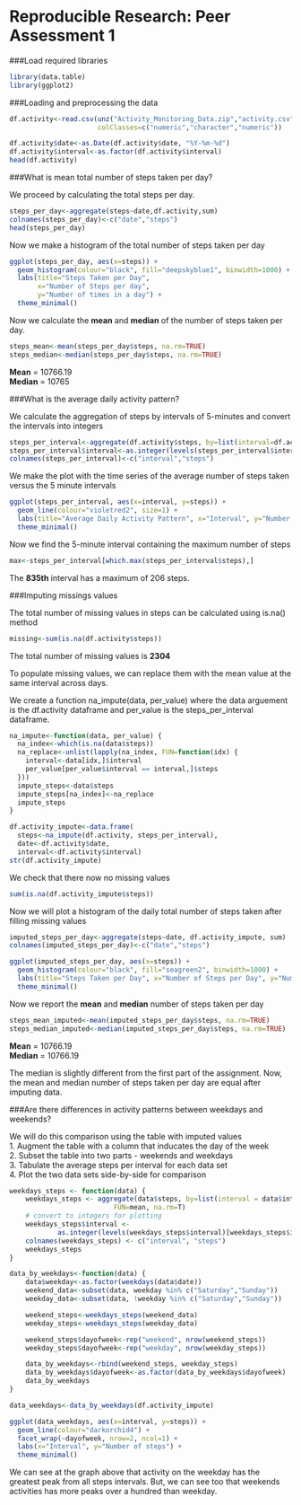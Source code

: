 Reproducible Research: Peer Assessment 1
==================================

###Load required libraries
```r
library(data.table)
library(ggplot2)
```

###Loading and preprocessing the data

```r
df.activity<-read.csv(unz("Activity_Monitoring_Data.zip","activity.csv"),header=TRUE,sep=",",
                      colClasses=c("numeric","character","numeric"))

df.activity$date<-as.Date(df.activity$date, "%Y-%m-%d")
df.activity$interval<-as.factor(df.activity$interval)
head(df.activity)
```

###What is mean total number of steps taken per day?

We proceed by calculating the total steps per day.
```r
steps_per_day<-aggregate(steps~date,df.activity,sum)
colnames(steps_per_day)<-c("date","steps")
head(steps_per_day)
```

Now we make a histogram of the total number of steps taken per day
```r
ggplot(steps_per_day, aes(x=steps)) +
  geom_histogram(colour="black", fill="deepskyblue1", binwidth=1000) +
  labs(title="Steps Taken per Day", 
       x="Number of Steps per day",
       y="Number of times in a day") +
  theme_minimal()
```

Now we calculate the **mean** and **median** of the number of steps taken per day.
```r
steps_mean<-mean(steps_per_day$steps, na.rm=TRUE)
steps_median<-median(steps_per_day$steps, na.rm=TRUE)
```
**Mean** = 10766.19  
**Median** = 10765

###What is the average daily activity pattern?

We calculate the aggregation of steps by intervals of 5-minutes and convert the intervals into integers
```r
steps_per_interval<-aggregate(df.activity$steps, by=list(interval=df.activity$interval), FUN=mean, na.rm=TRUE)
steps_per_interval$interval<-as.integer(levels(steps_per_interval$interval)[steps_per_interval$interval])
colnames(steps_per_interval)<-c("interval","steps")
```

We make the plot with the time series of the average number of steps taken versus the 5 minute intervals
```r
ggplot(steps_per_interval, aes(x=interval, y=steps)) +
  geom_line(colour="violetred2", size=1) +
  labs(title="Average Daily Activity Pattern", x="Interval", y="Number of steps") +
  theme_minimal()
```

Now we find the 5-minute interval containing the maximum number of steps
```r
max<-steps_per_interval[which.max(steps_per_interval$steps),]
```
The **835th** interval has a maximum of 206 steps.

###Imputing missings values

The total number of missing values in steps can be calculated using is.na() method
```r
missing<-sum(is.na(df.activity$steps))
```
The total number of missing values is **2304**

To populate missing values, we can replace them with the mean value at the same interval across days.  

We create a function na_impute(data, per_value) where the data arguement is the df.activity dataframe and per_value
is the steps_per_interval dataframe.
```r
na_impute<-function(data, per_value) {
  na_index<-which(is.na(data$steps))
  na_replace<-unlist(lapply(na_index, FUN=function(idx) {
    interval<-data[idx,]$interval
    per_value[per_value$interval == interval,]$steps
  }))
  impute_steps<-data$steps
  impute_steps[na_index]<-na_replace
  impute_steps
}

df.activity_impute<-data.frame(
  steps<-na_impute(df.activity, steps_per_interval),
  date<-df.activity$date,
  interval<-df.activity$interval)
str(df.activity_impute)
```

We check that there now no missing values
```r
sum(is.na(df.activity_impute$steps))
```

Now we will plot a histogram of the daily total number of steps taken after filling missing values
```r
imputed_steps_per_day<-aggregate(steps~date, df.activity_impute, sum)
colnames(imputed_steps_per_day)<-c("date","steps")

ggplot(imputed_steps_per_day, aes(x=steps)) +
  geom_histogram(colour="black", fill="seagreen2", binwidth=1000) +
  labs(title="Steps Taken per Day", x="Number of Steps per Day", y="Number of times in a day") +
  theme_minimal()
```

Now we report the **mean** and **median** number of steps taken per day
```r
steps_mean_imputed<-mean(imputed_steps_per_day$steps, na.rm=TRUE)
steps_median_imputed<-median(imputed_steps_per_day$steps, na.rm=TRUE)
```
**Mean** = 10766.19   
**Median** = 10766.19

The median is slightly different from the first part of the assignment. Now, the mean and median number of steps taken per day are equal after imputing data.

###Are there differences in activity patterns between weekdays and weekends?

We will do this comparison using the table with imputed values  
1. Augment the table with a column that inducates the day of the week  
2. Subset the table into two parts - weekends and weekdays  
3. Tabulate the average steps per interval for each data set  
4. Plot the two data sets side-by-side for comparison
```r
weekdays_steps <- function(data) {
    weekdays_steps <- aggregate(data$steps, by=list(interval = data$interval),
                          FUN=mean, na.rm=T)
    # convert to integers for plotting
    weekdays_steps$interval <- 
            as.integer(levels(weekdays_steps$interval)[weekdays_steps$interval])
    colnames(weekdays_steps) <- c("interval", "steps")
    weekdays_steps
}

data_by_weekdays<-function(data) {
    data$weekday<-as.factor(weekdays(data$date))
    weekend_data<-subset(data, weekday %in% c("Saturday","Sunday"))
    weekday_data<-subset(data, !weekday %in% c("Saturday","Sunday"))

    weekend_steps<-weekdays_steps(weekend_data)
    weekday_steps<-weekdays_steps(weekday_data)

    weekend_steps$dayofweek<-rep("weekend", nrow(weekend_steps))
    weekday_steps$dayofweek<-rep("weekday", nrow(weekday_steps))

    data_by_weekdays<-rbind(weekend_steps, weekday_steps)
    data_by_weekdays$dayofweek<-as.factor(data_by_weekdays$dayofweek)
    data_by_weekdays
}

data_weekdays<-data_by_weekdays(df.activity_impute)

ggplot(data_weekdays, aes(x=interval, y=steps)) +
  geom_line(colour="darkorchid4") +
  facet_wrap(~dayofweek, nrow=2, ncol=1) +
  labs(x="Interval", y="Number of steps") +
  theme_minimal()
```

We can see at the graph above that activity on the weekday has the greatest peak from all steps intervals. But, we can see too that weekends activities has more peaks over a hundred than weekday.





